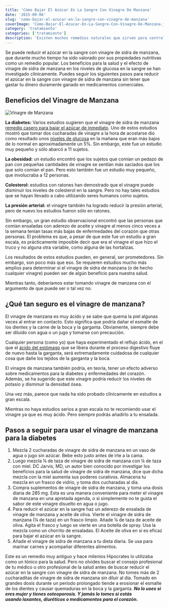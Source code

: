 ```yaml
---
title: 'Cómo Bajar El Azúcar En La Sangre Con Vinagre De Manzana'
date: '2015-09-06'
slug: 'como-bajar-el-azucar-en-la-sangre-con-vinagre-de-manzana'
coverImage: 'Como-Bajar-El-Azucar-En-La-Sangre-Con-Vinagre-De-Manzana.jpg'
category: 'tratamiento'
categories: ['tratamiento']
description: 'Existen muchos remedios naturales que sirven para controlar el azucar, solo es cuestion de saber cuales son y como usarlos. Como Bajar El Azúcar En La Sangre Con Vinagre De Manzana'
---
```


Se puede reducir el azúcar en la sangre con vinagre de sidra de manzana, que durante mucho tiempo ha sido valorado por sus propiedades nutritivas como un remedio popular. Los beneficios para la salud y el efecto de vinagre de sidra de manzana en los niveles de glucosa en la sangre se han investigado clínicamente. Puedes seguir los siguientes pasos para reducir el azúcar en la sangre con vinagre de sidra de manzana sin tener que gastar tu dinero duramente ganado en medicamentos comerciales.

## Beneficios del Vinagre de Manzana

![Vinagre de Manzana](./images/Como-Bajar-El-Azucar-En-La-Sangre-Con-Vinagre-De-Manzana.jpg)

**La diabetes:** Varios estudios sugieren que el vinagre de sidra de manzana [remedio casero para bajar el azúcar de inmediato](/remedios-caseros-para-bajar-el-azucar). Uno de estos estudios mostró que tomar dos cucharadas de vinagre a la hora de acostarse dio como resultado unos [niveles de glucosa](/cuanto-es-el-nivel-normal-de-glucosa/) en la mañana que eran más bajos de lo normal en aproximadamente un 5%. Sin embargo, este fue un estudio muy pequeño y sólo abarcó a 11 sujetos.

**La obesidad:** un estudio encontró que los sujetos que comían un pedazo de pan con pequeñas cantidades de vinagre se sentían más saciados que los que solo comían el pan. Pero esto también fue un estudio muy pequeño, que involucraba a 12 personas.

**Colesterol:** estudios con ratones han demostrado que el vinagre puede disminuir los niveles de colesterol en la sangre. Pero no hay tales estudios que se hayan llevado a cabo utilizando seres humanos como sujetos.

**La presión arterial:** el vinagre también ha logrado reducir la presión arterial, pero de nuevo los estudios fueron sólo en ratones.

Sin embargo, un gran estudio observacional encontró que las personas que comían ensaladas con aderezo de aceite y vinagre al menos cinco veces a la semana tenían tasas más bajas de enfermedades del corazón que otras personas. El problema es que, a pesar de que este fue un estudio a gran escala, es prácticamente imposible decir que era el vinagre el que hizo el truco y no alguna otra variable, como alguna de las hortalizas.

Los resultados de estos estudios pueden, en general, ser prometedores. Sin embargo, son poco más que eso. Se requieren estudios mucho más amplios para determinar si el vinagre de sidra de manzana (o de hecho cualquier vinagre) pueden ser de algún beneficio para nuestra salud.

Mientras tanto, deberíamos estar tomando vinagre de manzana con el argumento de que puede ser o tal vez no.

## ¿Qué tan seguro es el vinagre de manzana?

El vinagre de manzana es muy ácido y se sabe que quema la piel algunas veces al entrar en contacto. Esto significa que podría dañar el esmalte de los dientes y la carne de la boca y la garganta. Obviamente, siempre debe ser diluido con agua o un jugo y tomarse con precaución.

Cualquier persona (como yo) que haya experimentado el reflujo ácido, en el que el [ácido del estómago](/dolor-estomacal-en-losas-diabeticosas/) que se libera durante el proceso digestivo fluye de nuevo hasta la garganta, será extremadamente cuidadosa de cualquier cosa que dañe los tejidos de la garganta y la boca.

El vinagre de manzana también podría, en teoría, tener un efecto adverso sobre medicamentos para la diabetes y enfermedades del corazón. Además, se ha sugerido que este vinagre podría reducir los niveles de potasio y disminuir la densidad ósea.

Una vez más, parece que nada ha sido probado clínicamente en estudios a gran escala.

Mientras no haya estudios serios a gran escala no te recomiendo usar el vinagre ya que es muy ácido. Pero siempre podrás añadirlo a tu ensalada.

## Pasos a seguir para usar el vinagre de manzana para la diabetes

1. Mezcla 2 cucharadas de vinagre de sidra de manzana en un vaso de agua o jugo sin azúcar. Bebe esto justo antes de irte a la cama.
2. Luego mezcla ¼ de taza de vinagre de sidra de manzana con ¼ de taza con miel. DC Jarvis, MD, un autor bien conocido por investigar los beneficios para la salud de vinagre de sidra de manzana, dice que dicha mezcla con la miel aumenta sus poderes curativos. Almacena tu mezcla en un frasco de vidrio, y toma dos cucharadas al día.
3. Compra suplementos de vinagre de sidra de manzana, y toma una dosis diaria de 285 mg. Esta es una manera conveniente para meter el vinagre de manzana en una apretada agenda, o si simplemente no te gusta el sabor de este vinagre disuelto en agua o jugo.
4. Para reducir el azúcar en la sangre haz un aderezo de ensalada de vinagre de manzana y aceite de oliva. Vierte el vinagre de sidra de manzana (¼ de taza) en un frasco limpio. Añade ¼ de taza de aceite de oliva. Agita el frasco y luego se vierte en una botella de spray. Usa la mezcla como un chorrito de ensaladas. El Aceite de oliva en sí es eficaz para bajar el azúcar en la sangre.
5. Añade el vinagre de sidra de manzana a tu dieta diaria. Se usa para marinar carnes y acompañar diferentes alimentos.

Este es un remedio muy antiguo y hace milenios Hipocrates lo utilizaba como un tónico para la salud. Pero no olvides buscar el consejo profesional de tu médico u otro profesional de la salud antes de buscar reducir el azúcar en la sangre con vinagre de sidra de manzana. No tomes más de 2 cucharaditas de vinagre de sidra de manzana sin diluir al día. Tomado en grandes dosis durante un período prolongado tiende a erosionar el esmalte de los dientes y causar quemaduras en la boca y la garganta. _**No lo uses si eres mujer y tienes osteoporosis. Y jamás lo tomes si estás usando laxantes, diuréticos o medicamentos para el corazón.**_
